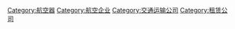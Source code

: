[[Category:航空器|Category:航空器]]
[[Category:航空企业|Category:航空企业]]
[[Category:交通运输公司|Category:交通运输公司]]
[[Category:租赁公司|Category:租赁公司]]